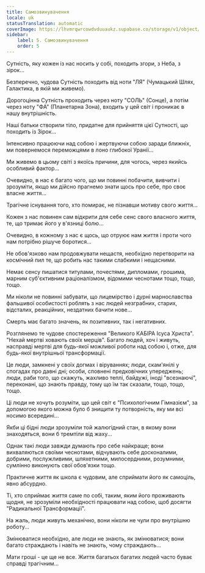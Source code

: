 ```yaml
---
title: Самозвинувачення
locale: uk
statusTranslation: automatic
coverImage: https://lhvmrqwrcowdvduuaukz.supabase.co/storage/v1/object/public/strapi-uploads/small_cover-tratado-de-psicologia-revolucionaria.webp-5e15e1cec4e0ebebcde5d7fc7565d8fd.webp
sidebar:
    label: 5. Самозвинувачення
    order: 5
---
```

Сутність, яку кожен із нас носить у собі, походить згори, з Неба, з зірок...

Безперечно, чудова Сутність походить від ноти "ЛЯ" (Чумацький Шлях, Галактика, в якій ми живемо).

Дорогоцінна Сутність проходить через ноту "СОЛЬ" (Сонце), а потім через ноту "ФА" (Планетарна Зона), входить у цей світ і проникає в нашу внутрішність.

Наші батьки створили тіло, придатне для прийняття цієї Сутності, що походить із Зірок...

Інтенсивно працюючи над собою і жертвуючи собою заради ближніх, ми повернемося переможцями в лоно глибокої Уранії...

Ми живемо в цьому світі з якоїсь причини, для чогось, через якийсь особливий фактор...

Очевидно, в нас є багато чого, що ми повинні побачити, вивчити і зрозуміти, якщо ми дійсно прагнемо знати щось про себе, про своє власне життя...

Трагічне існування того, хто помирає, не пізнавши мотиву свого життя...

Кожен з нас повинен сам відкрити для себе сенс свого власного життя, те, що тримає його у в'язниці болю...

Очевидно, в кожному з нас є щось, що отруює нам життя і проти чого нам потрібно рішуче боротися...

Не обов'язково нам продовжувати нещастя, необхідно перетворити на космічний пил те, що робить нас такими слабкими і нещасними.

Немає сенсу пишатися титулами, почестями, дипломами, грошима, марним суб'єктивним раціоналізмом, відомими чеснотами тощо, тощо, тощо.

Ми ніколи не повинні забувати, що лицемірство і дурні марнославства фальшивої особистості роблять з нас людей незграбних, старих, відсталих, реакційних, нездатних бачити нове...

Смерть має багато значень, як позитивних, так і негативних.

Розглянемо те чудове спостереження "Великого КАБІРА Ісуса Христа". "Нехай мертві ховають своїх мерців". Багато людей, хоч і живуть, насправді мертві для будь-якої можливої роботи над собою і, отже, для будь-якої внутрішньої трансформації.

Це люди, замкнені у своїх догмах і віруваннях; люди, скам'янілі у спогадах про давні дні; особи, сповнені предковічних упереджень; люди, раби того, що скажуть, жахливо теплі, байдужі, іноді "всезнаючі", переконані, що знають правду, тому що їм так сказали, тощо, тощо, тощо.

Ці люди не хочуть розуміти, що цей світ є "Психологічним Гімназієм", за допомогою якого можна було б знищити ту потворність, яку ми всі носимо всередині...

Якби ці бідні люди зрозуміли той жалюгідний стан, в якому вони знаходяться, вони б тремтіли від жаху...

Однак такі люди завжди думають про себе найкраще; вони вихваляються своїми чеснотами, відчувають себе досконалими, добрими, послужливими, шляхетними, милосердними, розумними, сумлінно виконують свої обов'язки тощо.

Практичне життя як школа є чудовим, але сприймати його як самоціль, явно абсурдно.

Ті, хто сприймає життя саме по собі, таким, яким його проживають щодня, не зрозуміли необхідності працювати над собою, щоб досягти "Радикальної Трансформації".

На жаль, люди живуть механічно, вони ніколи не чули про внутрішню роботу...

Змінюватися необхідно, але люди не знають, як змінюватися; вони багато страждають і навіть не знають, чому страждають...

Мати гроші - це ще не все. Життя багатьох багатих людей часто буває справді трагічним...

